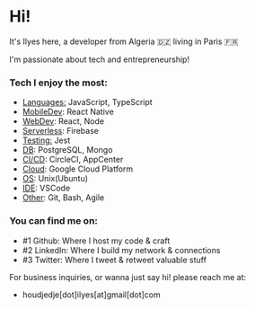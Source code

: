
<div class="blog-section">

# Hi!

It's Ilyes here, a developer from Algeria 🇩🇿 living in Paris 🇫🇷

I'm passionate about tech and entrepreneurship!

### Tech I enjoy the most:
- <u>Languages:</u> JavaScript, TypeScript
- <u>MobileDev</u>: React Native
- <u>WebDev</u>: React, Node
- <u>Serverless</u>: Firebase
- <u>Testing:</u> Jest
- <u>DB</u>: PostgreSQL, Mongo
- <u>CI/CD</u>: CircleCI, AppCenter
- <u>Cloud</u>: Google Cloud Platform
- <u>OS</u>: Unix(Ubuntu)
- <u>IDE</u>: VSCode
- <u>Other</u>: Git, Bash, Agile

### You can find me on:
- <XA href="https://github.com/ilyesudo">#1 Github</XA>: Where I host my code & craft
- <XA href="https://www.linkedin.com/in/ilyes-houdjedje/">#2 LinkedIn</XA>: Where I build my network & connections
- <XA href="https://twitter.com/ilyesudo">#3 Twitter</XA>: Where I tweet & retweet valuable stuff

For business inquiries, or wanna just say hi! please reach me at:

- houdjedje[dot]ilyes[at]gmail[dot]com

</div>